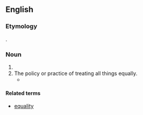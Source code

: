 ==English==
===Etymology===
{{suffix|en|equal|ism}}.

===Noun===
{{en-noun|-}}

# {{alternative spelling of|en|egalitarianism}}
# The policy or practice of treating all things equally.
#* {{quote-text|en|year=2001|author=Norman J. Finkel|title=COMMONSENSE JUSTICE|page=335|isbn=0674005562|passage=Yet in repeated experiments, subjects have cast aside '''equalism''' in favor of proportional treatment of defendants.}}

====Related terms====
* [[equality]]